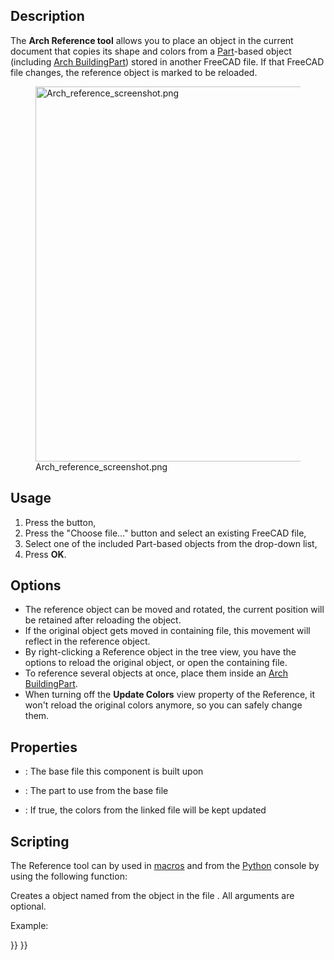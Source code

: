 <languages/>
<translate>

<!--T:16-->
{{Docnav
|[[Arch_Component|Component]]
|[[BIM_Text|Text]]
|[[BIM_Workbench|BIM]]
|IconL=Arch_Component.svg
|IconR=BIM_Text.svg
|IconC=Workbench_BIM.svg
}}

<!--T:1-->
{{GuiCommand
|Name=Arch Reference
|MenuLocation=3D/BIM → Generic 3D tools → External reference
|Workbenches=[[BIM_Workbench|BIM]]
|SeeAlso=
}}

==Description== <!--T:2-->

<!--T:4-->
The '''Arch Reference tool''' allows you to place an object in the current document that copies its shape and colors from a [[Part_Workbench|Part]]-based object (including [[Arch_BuildingPart|Arch BuildingPart]]) stored in another FreeCAD file. If that FreeCAD file changes, the reference object is marked to be reloaded.

<!--T:3-->
[[Image:Arch reference screenshot.png|600px]]

==Usage== <!--T:5-->

<!--T:6-->
# Press the {{KEY|[[Image:Arch_Reference.svg|16px]] [[Arch_Reference|External reference]]}} button,
# Press the "Choose file..." button and select an existing FreeCAD file,
# Select one of the included Part-based objects from the drop-down list,
# Press '''OK'''.

==Options== <!--T:7-->

<!--T:8-->
* The reference object can be moved and rotated, the current position will be retained after reloading the object.
* If the original object gets moved in containing file, this movement will reflect in the reference object.
* By right-clicking a Reference object in the tree view, you have the options to reload the original object, or open the containing file.
* To reference several objects at once, place them inside an [[Arch_BuildingPart|Arch BuildingPart]].
* When turning off the '''Update Colors''' view property of the Reference, it won't reload the original colors anymore, so you can safely change them.

==Properties== <!--T:9-->

<!--T:10-->
* {{PropertyData|File}}: The base file this component is built upon
* {{PropertyData|Part}}: The part to use from the base file
* {{PropertyView|Update Colors}}: If true, the colors from the linked file will be kept updated

==Scripting== <!--T:11-->

<!--T:12-->
The Reference tool can by used in [[Macros|macros]] and from the [[Python|Python]] console by using the following function:

</translate>
{{Code|code=
reference = makeReference([filepath], [partname], [name])
}}
<translate>

<!--T:13-->
Creates a {{incode|reference}} object named {{incode|name}} from the object {{incode|partname}} in the file {{incode|filepath}}. All arguments are optional.

<!--T:14-->
Example:

</translate>
{{Code|code=
import Arch
Arch.makeReference("/path/to/some/file.FSCtd", "myPart")
}}
<translate>


<!--T:17-->
{{Docnav
|[[Arch_Component|Component]]
|[[BIM_Text|Text]]
|[[BIM_Workbench|BIM]]
|IconL=Arch_Component.svg
|IconR=BIM_Text.svg
|IconC=Workbench_BIM.svg
}}

</translate>
{{BIM_Tools_navi{{#translation:}}}}
{{Userdocnavi{{#translation:}}}}